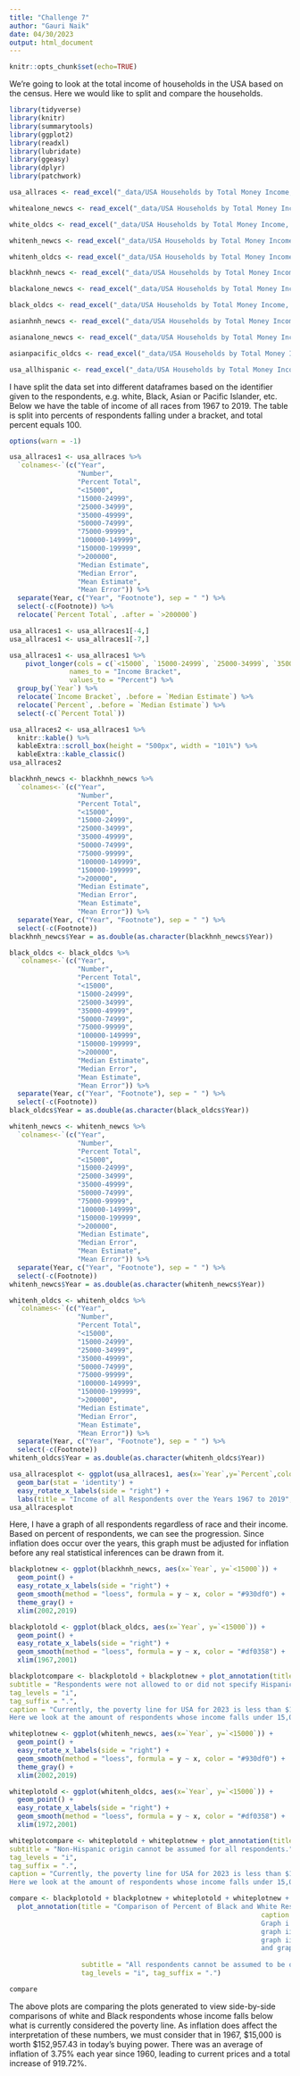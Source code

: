 ```yaml
---
title: "Challenge 7"
author: "Gauri Naik"
date: 04/30/2023
output: html_document
---
```


```r
knitr::opts_chunk$set(echo=TRUE)
```

We're going to look at the total income of households in the USA based on the census. Here we would like to split and compare the households.
```r
library(tidyverse)
library(knitr)
library(summarytools)
library(ggplot2)
library(readxl)
library(lubridate)
library(ggeasy)
library(dplyr)
library(patchwork)
```

```r
usa_allraces <- read_excel("_data/USA Households by Total Money Income, Race, and Hispanic Origin of Householder 1967 to 2019.xlsx", range = "A6:P61")

whitealone_newcs <- read_excel("_data/USA Households by Total Money Income, Race, and Hispanic Origin of Householder 1967 to 2019.xlsx", range = "A62:P82")

white_oldcs <- read_excel("_data/USA Households by Total Money Income, Race, and Hispanic Origin of Householder 1967 to 2019.xlsx", range = "A83:P118")

whitenh_newcs <- read_excel("_data/USA Households by Total Money Income, Race, and Hispanic Origin of Householder 1967 to 2019.xlsx", range = "A119:P139")

whitenh_oldcs <- read_excel("_data/USA Households by Total Money Income, Race, and Hispanic Origin of Householder 1967 to 2019.xlsx", range = "A140:P170")

blackhnh_newcs <- read_excel("_data/USA Households by Total Money Income, Race, and Hispanic Origin of Householder 1967 to 2019.xlsx", range = "A171:P191")

blackalone_newcs <- read_excel("_data/USA Households by Total Money Income, Race, and Hispanic Origin of Householder 1967 to 2019.xlsx", range = "A192:P212")

black_oldcs <- read_excel("_data/USA Households by Total Money Income, Race, and Hispanic Origin of Householder 1967 to 2019.xlsx", range = "A213:P248")

asianhnh_newcs <- read_excel("_data/USA Households by Total Money Income, Race, and Hispanic Origin of Householder 1967 to 2019.xlsx", range = "A249:P269")

asianalone_newcs <- read_excel("_data/USA Households by Total Money Income, Race, and Hispanic Origin of Householder 1967 to 2019.xlsx", range = "A270:P290")

asianpacific_oldcs <- read_excel("_data/USA Households by Total Money Income, Race, and Hispanic Origin of Householder 1967 to 2019.xlsx", range = "A291:P306")

usa_allhispanic <- read_excel("_data/USA Households by Total Money Income, Race, and Hispanic Origin of Householder 1967 to 2019.xlsx", range = "A307:P357")
```
I have split the data set into different dataframes based on the identifier given to the respondents, e.g. white, Black, Asian or Pacific Islander, etc. Below we have the table of income of all races from 1967 to 2019. The table is split into percents of respondents falling under a bracket, and total percent equals 100.

```r
options(warn = -1)

usa_allraces1 <- usa_allraces %>%
  `colnames<-`(c("Year", 
                 "Number", 
                 "Percent Total", 
                 "<15000", 
                 "15000-24999", 
                 "25000-34999", 
                 "35000-49999", 
                 "50000-74999", 
                 "75000-99999", 
                 "100000-149999",
                 "150000-199999",
                 ">200000", 
                 "Median Estimate",
                 "Median Error",
                 "Mean Estimate",
                 "Mean Error")) %>%
  separate(Year, c("Year", "Footnote"), sep = " ") %>%
  select(-c(Footnote)) %>%
  relocate(`Percent Total`, .after = `>200000`)

usa_allraces1 <- usa_allraces1[-4,]
usa_allraces1 <- usa_allraces1[-7,]

usa_allraces1 <- usa_allraces1 %>%
    pivot_longer(cols = c(`<15000`, `15000-24999`, `25000-34999`, `35000-49999`, `50000-74999`, `75000-99999`, `100000-149999`, `150000-199999`, `>200000`),
               names_to = "Income Bracket",
               values_to = "Percent") %>%
  group_by(`Year`) %>%
  relocate(`Income Bracket`, .before = `Median Estimate`) %>%
  relocate(`Percent`, .before = `Median Estimate`) %>%
  select(-c(`Percent Total`))

usa_allraces2 <- usa_allraces1 %>%
  knitr::kable() %>%
  kableExtra::scroll_box(height = "500px", width = "101%") %>%
  kableExtra::kable_classic()
usa_allraces2

blackhnh_newcs <- blackhnh_newcs %>%
  `colnames<-`(c("Year", 
                 "Number", 
                 "Percent Total", 
                 "<15000", 
                 "15000-24999", 
                 "25000-34999", 
                 "35000-49999", 
                 "50000-74999", 
                 "75000-99999", 
                 "100000-149999",
                 "150000-199999",
                 ">200000", 
                 "Median Estimate",
                 "Median Error",
                 "Mean Estimate",
                 "Mean Error")) %>%
  separate(Year, c("Year", "Footnote"), sep = " ") %>%
  select(-c(Footnote))
blackhnh_newcs$Year = as.double(as.character(blackhnh_newcs$Year))

black_oldcs <- black_oldcs %>%
  `colnames<-`(c("Year", 
                 "Number", 
                 "Percent Total", 
                 "<15000", 
                 "15000-24999", 
                 "25000-34999", 
                 "35000-49999", 
                 "50000-74999", 
                 "75000-99999", 
                 "100000-149999",
                 "150000-199999",
                 ">200000", 
                 "Median Estimate",
                 "Median Error",
                 "Mean Estimate",
                 "Mean Error")) %>%
  separate(Year, c("Year", "Footnote"), sep = " ") %>%
  select(-c(Footnote))
black_oldcs$Year = as.double(as.character(black_oldcs$Year))

whitenh_newcs <- whitenh_newcs %>%
  `colnames<-`(c("Year", 
                 "Number", 
                 "Percent Total", 
                 "<15000", 
                 "15000-24999", 
                 "25000-34999", 
                 "35000-49999", 
                 "50000-74999", 
                 "75000-99999", 
                 "100000-149999",
                 "150000-199999",
                 ">200000", 
                 "Median Estimate",
                 "Median Error",
                 "Mean Estimate",
                 "Mean Error")) %>%
  separate(Year, c("Year", "Footnote"), sep = " ") %>%
  select(-c(Footnote))
whitenh_newcs$Year = as.double(as.character(whitenh_newcs$Year))

whitenh_oldcs <- whitenh_oldcs %>%
  `colnames<-`(c("Year", 
                 "Number", 
                 "Percent Total", 
                 "<15000", 
                 "15000-24999", 
                 "25000-34999", 
                 "35000-49999", 
                 "50000-74999", 
                 "75000-99999", 
                 "100000-149999",
                 "150000-199999",
                 ">200000", 
                 "Median Estimate",
                 "Median Error",
                 "Mean Estimate",
                 "Mean Error")) %>%
  separate(Year, c("Year", "Footnote"), sep = " ") %>%
  select(-c(Footnote))
whitenh_oldcs$Year = as.double(as.character(whitenh_oldcs$Year))
```


```r
usa_allracesplot <- ggplot(usa_allraces1, aes(x=`Year`,y=`Percent`,color=`Income Bracket`, fill=`Income Bracket`)) +
  geom_bar(stat = 'identity') +
  easy_rotate_x_labels(side = "right") +
  labs(title = "Income of all Respondents over the Years 1967 to 2019", x = "Years", y = "Percent of Income Bracket")
usa_allracesplot
```
Here, I have a graph of all respondents regardless of race and their income. Based on percent of respondents, we can see the progression. Since inflation does occur over the years, this graph must be adjusted for inflation before any real statistical inferences can be drawn from it. 
```r
blackplotnew <- ggplot(blackhnh_newcs, aes(x=`Year`, y=`<15000`)) +
  geom_point() +
  easy_rotate_x_labels(side = "right") +
  geom_smooth(method = "loess", formula = y ~ x, color = "#930df0") +
  theme_gray() +
  xlim(2002,2019)

blackplotold <- ggplot(black_oldcs, aes(x=`Year`, y=`<15000`)) + 
  geom_point() +
  easy_rotate_x_labels(side = "right") +
  geom_smooth(method = "loess", formula = y ~ x, color = "#df0358") +
  xlim(1967,2001)

blackplotcompare <- blackplotold + blackplotnew + plot_annotation(title = "Percent of Respondents below Poverty Line in Black Households from 1967 to 2019", 
subtitle = "Respondents were not allowed to or did not specify Hispanic origin.", 
tag_levels = "i", 
tag_suffix = ".", 
caption = "Currently, the poverty line for USA for 2023 is less than $15,000. 
Here we look at the amount of respondents whose income falls under 15,000 and self-identified as Black.")

whiteplotnew <- ggplot(whitenh_newcs, aes(x=`Year`, y=`<15000`)) +
  geom_point() +
  easy_rotate_x_labels(side = "right") +
  geom_smooth(method = "loess", formula = y ~ x, color = "#930df0") +
  theme_gray() +
  xlim(2002,2019)

whiteplotold <- ggplot(whitenh_oldcs, aes(x=`Year`, y=`<15000`)) + 
  geom_point() +
  easy_rotate_x_labels(side = "right") +
  geom_smooth(method = "loess", formula = y ~ x, color = "#df0358") +
  xlim(1972,2001)

whiteplotcompare <- whiteplotold + whiteplotnew + plot_annotation(title = "Percent of Respondents below Poverty Line in White Households from 1967 to 2019", 
subtitle = "Non-Hispanic origin cannot be assumed for all respondents.", 
tag_levels = "i", 
tag_suffix = ".", 
caption = "Currently, the poverty line for USA for 2023 is less than $15,000. 
Here we look at the amount of respondents whose income falls under 15,000 and self-identified as white.")

compare <- blackplotold + blackplotnew + whiteplotold + whiteplotnew + 
  plot_annotation(title = "Comparison of Percent of Black and White Respondents Below USA Poverty Line",
                                                               caption = "Data was unavailable for white respondents before 1972; otherwise, data available from 1967 to 2019.
                                                               Graph i is of Black respondents from 1967 to 2001,
                                                               graph ii is of Black respondents from 2002 to 2019, 
                                                               graph iii is of white respondents from 1972 to 2001, 
                                                               and graph iv is of white respondents from 2002 to 2019.",
                                                               
                  subtitle = "All respondents cannot be assumed to be of non-Hispanic origin.", 
                  tag_levels = "i", tag_suffix = ".")

compare
```
The above plots are comparing the plots generated to view side-by-side comparisons of white and Black respondents whose income falls below what is currently considered the poverty line. As inflation does affect the interpretation of these numbers, we must consider that in 1967, $15,000 is worth $152,957.43 in today's buying power. There was an average of inflation of 3.75% each year since 1960, leading to current prices and a total increase of 919.72%.





